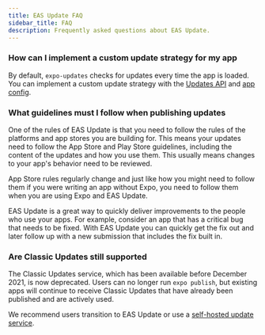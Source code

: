 ```yaml
---
title: EAS Update FAQ
sidebar_title: FAQ
description: Frequently asked questions about EAS Update.
---
```


### How can I implement a custom update strategy for my app

By default, `expo-updates` checks for updates every time the app is loaded. You can implement a custom update strategy with the [Updates API](/versions/latest/sdk/updates) and [app config](/versions/latest/config/app/#updates).

### What guidelines must I follow when publishing updates

One of the rules of EAS Update is that you need to follow the rules of the platforms and app stores you are building for. This means your updates need to follow the App Store and Play Store guidelines, including the content of the updates and how you use them. This usually means changes to your app's behavior need to be reviewed.

App Store rules regularly change and just like how you might need to follow them if you were writing an app without Expo, you need to follow them when you are using Expo and EAS Update.

EAS Update is a great way to quickly deliver improvements to the people who use your apps. For example, consider an app that has a critical bug that needs to be fixed. With EAS Update you can quickly get the fix out and later follow up with a new submission that includes the fix built in.

### Are Classic Updates still supported

The Classic Updates service, which has been available before December 2021, is now deprecated. Users can no longer run `expo publish`, but existing apps will continue to receive Classic Updates that have already been published and are actively used.

We recommend users transition to EAS Update or use a [self-hosted update service](https://docs.expo.dev/eas-update/custom-updates-server).
